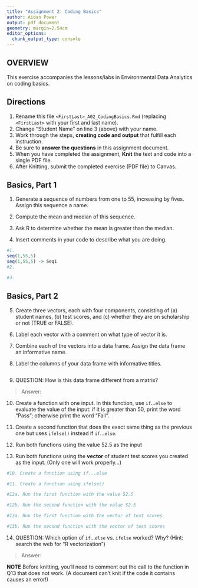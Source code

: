 ```yaml
---
title: "Assignment 2: Coding Basics"
author: Aidan Power  
output: pdf_document
geometry: margin=2.54cm
editor_options: 
  chunk_output_type: console
---
```


## OVERVIEW

This exercise accompanies the lessons/labs in Environmental Data Analytics on coding basics.

## Directions

1.  Rename this file `<FirstLast>_A02_CodingBasics.Rmd` (replacing `<FirstLast>` with your first and last name).
2.  Change "Student Name" on line 3 (above) with your name.
3.  Work through the steps, **creating code and output** that fulfill each instruction.
4.  Be sure to **answer the questions** in this assignment document.
5.  When you have completed the assignment, **Knit** the text and code into a single PDF file.
6.  After Knitting, submit the completed exercise (PDF file) to Canvas.

## Basics, Part 1

1.  Generate a sequence of numbers from one to 55, increasing by fives. Assign this sequence a name.

2.  Compute the mean and median of this sequence.

3.  Ask R to determine whether the mean is greater than the median.

4.  Insert comments in your code to describe what you are doing.

```r
#1. 
seq(1,55,5)
seq(1,55,5) -> Seq1 
#2. 

#3. 

```

## Basics, Part 2

5.  Create three vectors, each with four components, consisting of (a) student names, (b) test scores, and (c) whether they are on scholarship or not (TRUE or FALSE).

6.  Label each vector with a comment on what type of vector it is.

7.  Combine each of the vectors into a data frame. Assign the data frame an informative name.

8.  Label the columns of your data frame with informative titles.

```r


```

9.  QUESTION: How is this data frame different from a matrix?

> Answer:

10. Create a function with one input. In this function, use `if`...`else` to evaluate the value of the input: if it is greater than 50, print the word "Pass"; otherwise print the word "Fail". 

11. Create a second function that does the exact same thing as the previous one but uses `ifelse()` instead if `if`...`else `. 

12. Run both functions using the value 52.5 as the input

13. Run both functions using the **vector** of student test scores you created as the input. (Only one will work properly...)

```r
#10. Create a function using if...else

#11. Create a function using ifelse()

#12a. Run the first function with the value 52.5

#12b. Run the second function with the value 52.5

#13a. Run the first function with the vector of test scores

#13b. Run the second function with the vector of test scores
```

14. QUESTION: Which option of `if`...`else` vs. `ifelse` worked? Why? (Hint: search the web for "R vectorization")

> Answer:


**NOTE** Before knitting, you'll need to comment out the call to the function in Q13 that does not work. (A document can't knit if the code it contains causes an error!)